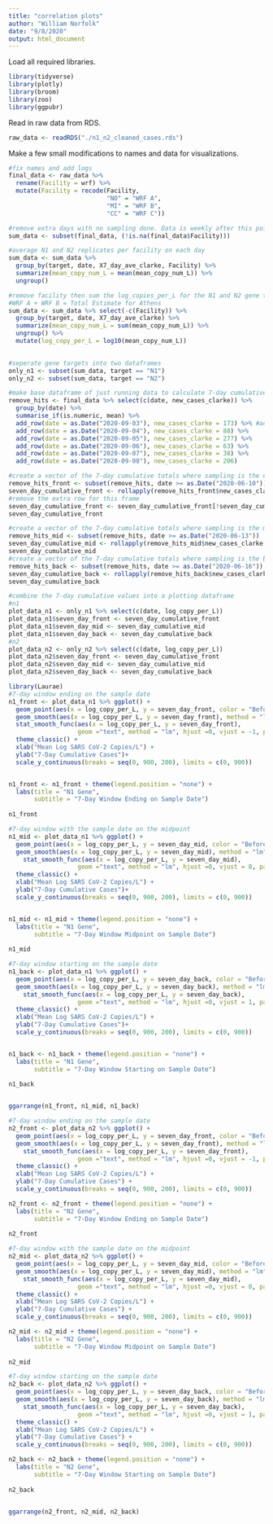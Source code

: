 ```yaml
---
title: "correlation plots"
author: "William Norfolk"
date: "9/8/2020"
output: html_document
---
```


Load all required libraries.
```r
library(tidyverse)
library(plotly)
library(broom)
library(zoo)
library(ggpubr)
```

Read in raw data from RDS.
```r
raw_data <- readRDS("./n1_n2_cleaned_cases.rds")
```

Make a few small modifications to names and data for visualizations.
```r
#fix names and add logs
final_data <- raw_data %>% 
  rename(Facility = wrf) %>%
  mutate(Facility = recode(Facility, 
                           "NO" = "WRF A",
                           "MI" = "WRF B",
                           "CC" = "WRF C"))

#remove extra days with no sampling done. Data is weekly after this point
sum_data <- subset(final_data, (!is.na(final_data$Facility)))

#average N1 and N2 replicates per facility on each day
sum_data <- sum_data %>% 
  group_by(target, date, X7_day_ave_clarke, Facility) %>%
  summarize(mean_copy_num_L = mean(mean_copy_num_L)) %>%
  ungroup()

#remove facility then sum the log_copies_per_L for the N1 and N2 gene targets. 
#WRF A + WRF B = Total Estimate for Athens
sum_data <- sum_data %>% select(-c(Facility)) %>%
  group_by(target, date, X7_day_ave_clarke) %>%
  summarize(mean_copy_num_L = sum(mean_copy_num_L)) %>%
  ungroup() %>%
  mutate(log_copy_per_L = log10(mean_copy_num_L))
 

#seperate gene targets into two dataframes
only_n1 <- subset(sum_data, target == "N1")
only_n2 <- subset(sum_data, target == "N2")

```


```r
#make base dataframe of just running data to calculate 7-day cumulative values
remove_hits <- final_data %>% select(c(date, new_cases_clarke)) %>%
  group_by(date) %>%
  summarise_if(is.numeric, mean) %>%
  add_row(date = as.Date("2020-09-03"), new_cases_clarke = 173) %>% #add in missing days
  add_row(date = as.Date("2020-09-04"), new_cases_clarke = 88) %>%
  add_row(date = as.Date("2020-09-05"), new_cases_clarke = 277) %>%
  add_row(date = as.Date("2020-09-06"), new_cases_clarke = 63) %>%
  add_row(date = as.Date("2020-09-07"), new_cases_clarke = 38) %>%
  add_row(date = as.Date("2020-09-08"), new_cases_clarke = 206)

#create a vector of the 7-day cumulative totals where sampling is the end of the 7 days
remove_hits_front <- subset(remove_hits, date >= as.Date("2020-06-10"))
seven_day_cumulative_front <- rollapply(remove_hits_front$new_cases_clarke, 7, FUN = sum, by =7)
#remove the extra row for this frame
seven_day_cumulative_front <- seven_day_cumulative_front[!seven_day_cumulative_front %in% 924 ]
seven_day_cumulative_front

#create a vector of the 7-day cumulative totals where sampling is the middle of the 7 days
remove_hits_mid <- subset(remove_hits, date >= as.Date("2020-06-13"))
seven_day_cumulative_mid <- rollapply(remove_hits_mid$new_cases_clarke, 7, FUN = sum, by = 7)
seven_day_cumulative_mid
#create a vector of the 7-day cumulative totals where sampling is the beginning of the 7 days
remove_hits_back <- subset(remove_hits, date >= as.Date("2020-06-16"))
seven_day_cumulative_back <- rollapply(remove_hits_back$new_cases_clarke, 7, FUN = sum, by = 7)
seven_day_cumulative_back
```

```r
#combine the 7-day cumulative values into a plotting dataframe
#n1
plot_data_n1 <- only_n1 %>% select(c(date, log_copy_per_L))
plot_data_n1$seven_day_front <- seven_day_cumulative_front
plot_data_n1$seven_day_mid <- seven_day_cumulative_mid
plot_data_n1$seven_day_back <- seven_day_cumulative_back
#n2
plot_data_n2 <- only_n2 %>% select(c(date, log_copy_per_L))
plot_data_n2$seven_day_front <- seven_day_cumulative_front
plot_data_n2$seven_day_mid <- seven_day_cumulative_mid
plot_data_n2$seven_day_back <- seven_day_cumulative_back
```


```r
library(Laurae)
#7-day window ending on the sample date
n1_front <- plot_data_n1 %>% ggplot() + 
  geom_point(aes(x = log_copy_per_L, y = seven_day_front, color = "Before Sample")) + 
  geom_smooth(aes(x = log_copy_per_L, y = seven_day_front), method = "lm", se = FALSE) +
  stat_smooth_func(aes(x = log_copy_per_L, y = seven_day_front), 
                   geom ="text", method = "lm", hjust =0, vjust = -1, parse = TRUE) +
  theme_classic() +
  xlab("Mean Log SARS CoV-2 Copies/L") +
  ylab("7-Day Cumulative Cases")+
  scale_y_continuous(breaks = seq(0, 900, 200), limits = c(0, 900))


n1_front <- n1_front + theme(legend.position = "none") + 
  labs(title = "N1 Gene",
       subtitle = "7-Day Window Ending on Sample Date")
                             
n1_front

#7-day window with the sample date on the midpoint
n1_mid <- plot_data_n1 %>% ggplot() + 
  geom_point(aes(x = log_copy_per_L, y = seven_day_mid, color = "Before Sample")) + 
  geom_smooth(aes(x = log_copy_per_L, y = seven_day_mid), method = "lm", se = FALSE) +
    stat_smooth_func(aes(x = log_copy_per_L, y = seven_day_mid), 
                   geom ="text", method = "lm", hjust =0, vjust = 0, parse = TRUE) +
  theme_classic() +
  xlab("Mean Log SARS CoV-2 Copies/L") +
  ylab("7-Day Cumulative Cases")+
  scale_y_continuous(breaks = seq(0, 900, 200), limits = c(0, 900))


n1_mid <- n1_mid + theme(legend.position = "none") + 
  labs(title = "N1 Gene",
       subtitle = "7-Day Window Midpoint on Sample Date")
                             
n1_mid

#7-day window starting on the sample date
n1_back <- plot_data_n1 %>% ggplot() + 
  geom_point(aes(x = log_copy_per_L, y = seven_day_back, color = "Before Sample")) + 
  geom_smooth(aes(x = log_copy_per_L, y = seven_day_back), method = "lm", se = FALSE) +
    stat_smooth_func(aes(x = log_copy_per_L, y = seven_day_back), 
                   geom ="text", method = "lm", hjust =0, vjust = 1, parse = TRUE) +
  theme_classic() +
  xlab("Mean Log SARS CoV-2 Copies/L") +
  ylab("7-Day Cumulative Cases")+
  scale_y_continuous(breaks = seq(0, 900, 200), limits = c(0, 900))


n1_back <- n1_back + theme(legend.position = "none") + 
  labs(title = "N1 Gene",
       subtitle = "7-Day Window Starting on Sample Date")
                             
n1_back


ggarrange(n1_front, n1_mid, n1_back)
```

```r
#7-day window ending on the sample date
n2_front <- plot_data_n2 %>% ggplot() + 
  geom_point(aes(x = log_copy_per_L, y = seven_day_front, color = "Before Sample")) + 
  geom_smooth(aes(x = log_copy_per_L, y = seven_day_front), method = "lm", se = FALSE) +
    stat_smooth_func(aes(x = log_copy_per_L, y = seven_day_front), 
                   geom ="text", method = "lm", hjust =0, vjust = -1, parse = TRUE) +
  theme_classic() +
  xlab("Mean Log SARS CoV-2 Copies/L") +
  ylab("7-Day Cumulative Cases") +
  scale_y_continuous(breaks = seq(0, 900, 200), limits = c(0, 900))

n2_front <- n2_front + theme(legend.position = "none") + 
  labs(title = "N2 Gene",
       subtitle = "7-Day Window Ending on Sample Date")
                             
n2_front

#7-day window with the sample date on the midpoint
n2_mid <- plot_data_n2 %>% ggplot() + 
  geom_point(aes(x = log_copy_per_L, y = seven_day_mid, color = "Before Sample")) + 
  geom_smooth(aes(x = log_copy_per_L, y = seven_day_mid), method = "lm", se = FALSE) +
    stat_smooth_func(aes(x = log_copy_per_L, y = seven_day_mid), 
                   geom ="text", method = "lm", hjust =0, vjust = 0, parse = TRUE) +
  theme_classic() +
  xlab("Mean Log SARS CoV-2 Copies/L") +
  ylab("7-Day Cumulative Cases") +
  scale_y_continuous(breaks = seq(0, 900, 200), limits = c(0, 900))

n2_mid <- n2_mid + theme(legend.position = "none") + 
  labs(title = "N2 Gene",
       subtitle = "7-Day Window Midpoint on Sample Date")
                             
n2_mid

#7-day window starting on the sample date
n2_back <- plot_data_n2 %>% ggplot() + 
  geom_point(aes(x = log_copy_per_L, y = seven_day_back, color = "Before Sample")) + 
  geom_smooth(aes(x = log_copy_per_L, y = seven_day_back), method = "lm", se = FALSE) +
    stat_smooth_func(aes(x = log_copy_per_L, y = seven_day_back), 
                   geom ="text", method = "lm", hjust =0, vjust = 1, parse = TRUE) +
  theme_classic() +
  xlab("Mean Log SARS CoV-2 Copies/L") +
  ylab("7-Day Cumulative Cases") +
  scale_y_continuous(breaks = seq(0, 900, 200), limits = c(0, 900))

n2_back <- n2_back + theme(legend.position = "none") + 
  labs(title = "N2 Gene",
       subtitle = "7-Day Window Starting on Sample Date")
                             
n2_back


ggarrange(n2_front, n2_mid, n2_back)

```





